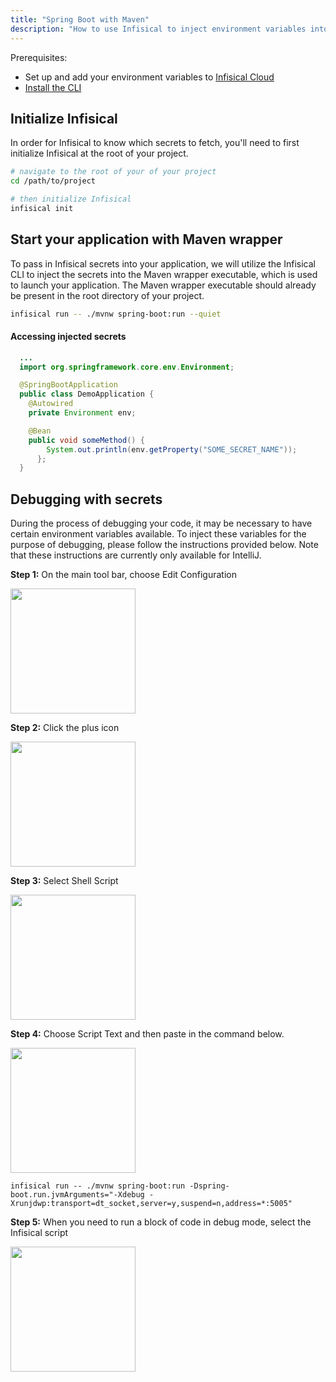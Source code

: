 ---
title: "Spring Boot with Maven"
description: "How to use Infisical to inject environment variables into Java Spring Boot"
---

Prerequisites:

- Set up and add your environment variables to [Infisical Cloud](https://app.infisical.com)
- [Install the CLI](/cli/overview)

## Initialize Infisical 
In order for Infisical to know which secrets to fetch, you'll need to first initialize Infisical at the root of your project. 

```bash
# navigate to the root of your of your project 
cd /path/to/project

# then initialize Infisical
infisical init
```


## Start your application with Maven wrapper
To pass in Infisical secrets into your application, we will utilize the Infisical CLI to inject the secrets into the Maven wrapper executable, which is used to launch your application. 
The Maven wrapper executable should already be present in the root directory of your project.

```bash 
infisical run -- ./mvnw spring-boot:run --quiet
```

#### Accessing injected secrets 
```java example.java
  ...
  import org.springframework.core.env.Environment;

  @SpringBootApplication
  public class DemoApplication {
    @Autowired
    private Environment env;

    @Bean
    public void someMethod() {
        System.out.println(env.getProperty("SOME_SECRET_NAME"));
      };
  }
```


## Debugging with secrets 
During the process of debugging your code, it may be necessary to have certain environment variables available. To inject these variables for the purpose of debugging, please follow the instructions provided below.
Note that these instructions are currently only available for IntelliJ.

**Step 1:** On the main tool bar, choose Edit Configuration

<img height="200" src="../../images/spring-maven-debug-1.png" />

**Step 2:** Click the plus icon

<img height="200" src="../../images/spring-maven-debug-2.png" />

**Step 3:** Select Shell Script

<img height="200" src="../../images/spring-maven-debug-3.png" />

**Step 4:** Choose Script Text and then paste in the command below.

<img height="200" src="../../images/spring-maven-debug-4.png" />

```
infisical run -- ./mvnw spring-boot:run -Dspring-boot.run.jvmArguments="-Xdebug -Xrunjdwp:transport=dt_socket,server=y,suspend=n,address=*:5005"
```

**Step 5:** When you need to run a block of code in debug mode, select the Infisical script

<img height="200" src="../../images/spring-maven-debug-5.png" />





